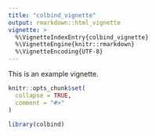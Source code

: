 ```yaml
---
title: "colbind_vignette"
output: rmarkdown::html_vignette
vignette: >
  %\VignetteIndexEntry{colbind_vignette}
  %\VignetteEngine{knitr::rmarkdown}
  %\VignetteEncoding{UTF-8}
---
```


This is an example vignette. 

```r
knitr::opts_chunk$set(
  collapse = TRUE,
  comment = "#>"
)
```

```r
library(colbind)
```
